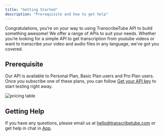 ```yaml
---
title: "Getting Started"
description: "Prerequisite and how to get help"
---
```


Congratulations, you’re on your way to using TranscribeTube API to build something awesome! We offer a range of APIs to suit your needs.
Whether you’re looking for a simple API to get transcription from youtube videos or want to transcribe your video and audio files in any language, we’ve got you covered.

## Prerequisite

Our API is available to Personal Plan, Basic Plan users and Pro Plan users. Once you subscribe one of these plans, you can follow [Get your API key](/api-documentation/authentication) to start testing right away.

![pricing table](/images/pricing-table.png)

## Getting Help

If you have any questions, please email us at hello@transcribetube.com or get help in chat in [App](https://app.transcribetube.com/dashboard).
